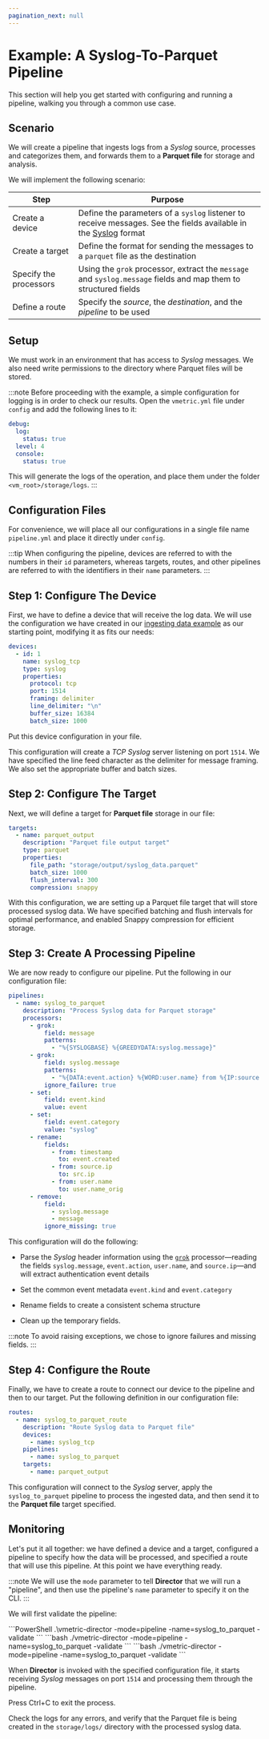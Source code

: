 ```yaml
---
pagination_next: null
---
```


# Example: A Syslog-To-Parquet Pipeline

This section will help you get started with configuring and running a pipeline, walking you through a common use case.

## Scenario

We will create a pipeline that ingests logs from a _Syslog_ source, processes and categorizes them, and forwards them to a **Parquet file** for storage and analysis.

We will implement the following scenario:

|Step|Purpose|
|---|---|
|Create a device|Define the parameters of a `syslog` listener to receive messages. See the fields available in the [Syslog](../appendix.mdx#syslog) format|
|Create a target|Define the format for sending the messages to a `parquet` file as the destination|
|Specify the processors|Using the `grok` processor, extract the `message` and `syslog.message` fields and map them to structured fields|
|Define a route|Specify the _source_, the _destination_, and the _pipeline_ to be used|

## Setup

We must work in an environment that has access to _Syslog_ messages. We also need write permissions to the directory where Parquet files will be stored.

:::note
Before proceeding with the example, a simple configuration for logging is in order to check our results. Open the `vmetric.yml` file under `config` and add the following lines to it:

```yaml
debug:
  log:
    status: true
  level: 4
  console:
    status: true
```

This will generate the logs of the operation, and place them under the folder `<vm_root>/storage/logs`.
:::

## Configuration Files

For convenience, we will place all our configurations in a single file name `pipeline.yml` and place it directly under `config`.

:::tip
When configuring the pipeline, devices are referred to with the numbers in their `id` parameters, whereas targets, routes, and other pipelines are referred to with the identifiers in their `name` parameters.
:::

## Step 1: Configure The Device

First, we have to define a device that will receive the log data. We will use the configuration we have created in our [ingesting data example](./example-ingesting-data.mdx) as our starting point, modifying it as fits our needs:

```yml
devices:
  - id: 1
    name: syslog_tcp
    type: syslog
    properties:
      protocol: tcp
      port: 1514
      framing: delimiter
      line_delimiter: "\n"
      buffer_size: 16384
      batch_size: 1000
```

Put this device configuration in your file.

This configuration will create a _TCP Syslog_ server listening on port `1514`. We have specified the line feed character as the delimiter for message framing. We also set the appropriate buffer and batch sizes.

## Step 2: Configure The Target

Next, we will define a target for **Parquet file** storage in our file:

```yml
targets:
  - name: parquet_output
    description: "Parquet file output target"
    type: parquet
    properties:
      file_path: "storage/output/syslog_data.parquet"
      batch_size: 1000
      flush_interval: 300
      compression: snappy
```

With this configuration, we are setting up a Parquet file target that will store processed syslog data. We have specified batching and flush intervals for optimal performance, and enabled Snappy compression for efficient storage.

## Step 3: Create A Processing Pipeline

We are now ready to configure our pipeline. Put the following in our configuration file:

```yml
pipelines:
  - name: syslog_to_parquet
    description: "Process Syslog data for Parquet storage"
    processors:
      - grok:
          field: message
          patterns:
            - "%{SYSLOGBASE} %{GREEDYDATA:syslog.message}"
      - grok:
          field: syslog.message
          patterns:
            - "%{DATA:event.action} %{WORD:user.name} from %{IP:source.ip}"
          ignore_failure: true
      - set:
          field: event.kind
          value: event
      - set:
          field: event.category
          value: "syslog"
      - rename:
          fields:
            - from: timestamp
              to: event.created
            - from: source.ip
              to: src.ip
            - from: user.name
              to: user.name_orig
      - remove:
          field:
            - syslog.message
            - message
          ignore_missing: true
```

This configuration will do the following:

* Parse the _Syslog_ header information using the [`grok`](../configuration/pipelines/processors/grok.mdx) processor—reading the fields `syslog.message`, `event.action`, `user.name`, and `source.ip`—and will extract authentication event details

* Set the common event metadata `event.kind` and `event.category`

* Rename fields to create a consistent schema structure

* Clean up the temporary fields.

:::note
To avoid raising exceptions, we chose to ignore failures and missing fields.
:::

## Step 4: Configure the Route

Finally, we have to create a route to connect our device to the pipeline and then to our target. Put the following definition in our configuration file:

```yml
routes:
  - name: syslog_to_parquet_route
    description: "Route Syslog data to Parquet file"
    devices:
      - name: syslog_tcp
    pipelines:
      - name: syslog_to_parquet
    targets:
      - name: parquet_output
```

This configuration will connect to the _Syslog_ server, apply the `syslog_to_parquet` pipeline to process the ingested data, and then send it to the **Parquet file** target specified.

## Monitoring

Let's put it all together: we have defined a device and a target, configured a pipeline to specify how the data will be processed, and specified a route that will use this pipeline. At this point we have everything ready.

:::note
We will use the `mode` parameter to tell **Director** that we will run a "pipeline", and then use the pipeline's `name` parameter to specify it on the CLI.
:::

We will first validate the pipeline:

<Tabs groupId="os-options">
  <TabItem value="windows" label="Windows">
    ```PowerShell
    .\vmetric-director -mode=pipeline -name=syslog_to_parquet -validate
    ```
  </TabItem>
  <TabItem value="linux" label="Linux">
    ```bash
    ./vmetric-director -mode=pipeline -name=syslog_to_parquet -validate
    ```
  </TabItem>
  <TabItem value="macos" label="macOS">
    ```bash
    ./vmetric-director -mode=pipeline -name=syslog_to_parquet -validate
    ```
  </TabItem>
</Tabs>

When **Director** is invoked with the specified configuration file, it starts receiving _Syslog_ messages on port `1514` and processing them through the pipeline.

Press <kb-short>Ctrl+C</kb-short> to exit the process.

Check the logs for any errors, and verify that the Parquet file is being created in the `storage/logs/` directory with the processed syslog data.
